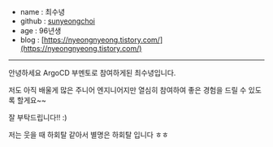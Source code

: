 - name : 최수녕
- github : [sunyeongchoi](https://github.com/sunyeongchoi)
- age : 96년생
- blog : [https://nyeongnyeong.tistory.com/](https://nyeongnyeong.tistory.com/)

---

안녕하세요 ArgoCD 부멘토로 참여하게된 최수녕입니다.

저도 아직 배울게 많은 주니어 엔지니어지만 열심히 참여하여 좋은 경험을 드릴 수 있도록 할게요~~

잘 부탁드립니다!! :)

저는 웃을 때 하회탈 같아서 별명은 하회탈 입니다 ㅎㅎ
